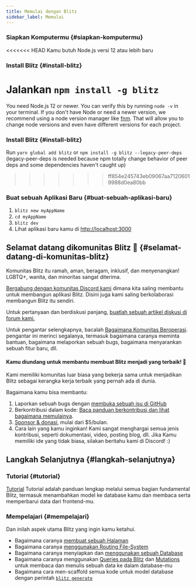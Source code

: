 ```yaml
---
title: Memulai dengan Blitz
sidebar_label: Memulai
---
```


### Siapkan Komputermu {#siapkan-komputermu}

<<<<<<< HEAD
Kamu butuh Node.js versi 12 atau lebih baru

### Install Blitz {#install-blitz}

Jalankan `npm install -g blitz`
=======
You need Node.js 12 or newer. You can verify this by running `node -v` in
your terminal. If you don't have Node or need a newer version, we
recommend using a node version manager like
[fnm](https://github.com/Schniz/fnm). That will allow you to change node
versions and even have different versions for each project.

### Install Blitz {#install-blitz}

Run `yarn global add blitz` or `npm install -g blitz --legacy-peer-deps`
(legacy-peer-deps is needed because npm totally change behavior of peer
deps and some dependencies haven't caught up)
>>>>>>> ff854e245743eb09067aa71206019988d0ea80bb

### Buat sebuah Aplikasi Baru {#buat-sebuah-aplikasi-baru}

1. `blitz new myAppName`
2. `cd myAppName`
3. `blitz dev`
4. Lihat aplikasi baru kamu di
   [http://localhost:3000](http://localhost:3000)

## Selamat datang dikomunitas Blitz 👋 {#selamat-datang-di-komunitas-blitz}

Komunitas Blitz itu ramah, aman, beragam, inklusif, dan menyenangkan! LGBTQ+,
wanita, dan minoritas sangat diterima.

[Bergabung dengan komunitas Discord kami](https://discord.blitzjs.com) dimana kita saling membantu
untuk membangun aplikasi Blitz. Disini juga kami saling berkolaborasi membangun
Blitz itu sendiri.

Untuk pertanyaan dan berdiskusi panjang,
[buatlah sebuah artikel diskusi di forum kami.](https://github.com/blitz-js/blitz/discussions)

Untuk pengantar selengkapnya, bacalah
[Bagaimana Komunitas Beroperasi](./how-the-community-operates). pengantar ini merinci segalanya, 
termasuk bagaimana caranya meminta bantuan, bagaimana melaporkan sebuah bugs, bagaimana menyarankan sebuah
fitur baru, dll.

#### Kamu diundang untuk membantu membuat Blitz menjadi yang terbaik! 🤝

Kami memiliki komunitas luar biasa yang bekerja sama untuk menjadikan Blitz 
sebagai kerangka kerja terbaik yang pernah ada di dunia.

Bagaimana kamu bisa membantu:

1. Laporkan sebuah bugs dengan
   [membuka sebuah isu di GitHub](https://github.com/blitz-js/blitz/issues/new/choose)
1. Berkontribusi dalam kode:
   [Baca panduan berkontribusi dan lihat bagaimana memulainya](./contributing).
1. [Sponsor & donasi](https://github.com/blitz-js/blitz#sponsors-and-donations),
   mulai dari $5/bulan.
1. Cara lain yang kamu inginkan! Kami sangat menghargai semua jenis kontribusi, 
   seperti dokumentasi, video, posting blog, dll. Jika Kamu memiliki ide yang tidak biasa, 
   silakan beritahu kami di Discord! :)

## Langkah Selanjutnya {#langkah-selanjutnya}

### Tutorial {#tutorial}

[Tutorial](./tutorial) Tutorial adalah panduan lengkap melalui semua bagian fundamental Blitz, 
termasuk menambahkan model ke database kamu dan membaca serta memperbarui data dari frontend-mu.

### Mempelajari {#mempelajari}

Dan inilah aspek utama Blitz yang ingin kamu ketahui.

- Bagaimana caranya [membuat sebuah Halaman](./pages)
- Bagaimana caranya [menggunakan Routing File-System](./routing)
- Bagaimana caranya menyiapkan dan [menggunakan sebuah Database](./database-overview)
- Bagaimana caranya menggunakan [Queries pada Blitz](./query-resolvers) dan
  [Mutations](./mutation-resolvers) untuk membaca dan menulis sebuah data ke dalam database-mu
- Bagaimana cara men-scaffold semua kode untuk model database dengan perintah
  [`blitz generate`](./cli-generate)
